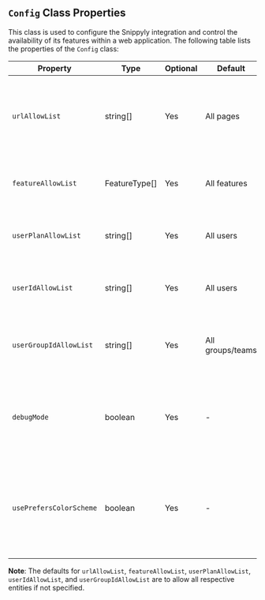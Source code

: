 ## `Config` Class Properties

This class is used to configure the Snippyly integration and control the availability of its features within a web application. The following table lists the properties of the `Config` class:

| Property                  | Type               | Optional | Default                                               | Description                                                                                                                            |
|---------------------------|--------------------|----------|-------------------------------------------------------|----------------------------------------------------------------------------------------------------------------------------------------|
| `urlAllowList`            | string[]           | Yes      | All pages                                             | Restricts Snippyly features to specific pages by specifying partial URL strings.                                                       |
| `featureAllowList`        | FeatureType[]      | Yes      | All features                                          | Only allows the provided Snippyly features to run.                                                                                     |
| `userPlanAllowList`       | string[]           | Yes      | All users                                             | Restricts Snippyly features to specific user plans.                                                                                    |
| `userIdAllowList`         | string[]           | Yes      | All users                                             | Restricts Snippyly features to specific users.                                                                                         |
| `userGroupIdAllowList`    | string[]           | Yes      | All groups/teams                                      | Restricts Snippyly features to specific groups/teams of users.                                                                         |
| `debugMode`               | boolean            | Yes      | -                                                     | Enables or disables debug mode. This change will be reflected after a page refresh.                                                    |
| `usePrefersColorScheme`   | boolean            | Yes      | -                                                     | If set to true, listens to changes on the `prefers-color-scheme` media query to set the global theme of Snippyly components.           |

**Note**: The defaults for `urlAllowList`, `featureAllowList`, `userPlanAllowList`, `userIdAllowList`, and `userGroupIdAllowList` are to allow all respective entities if not specified.

